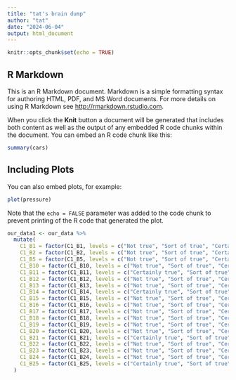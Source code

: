 ```yaml
---
title: "tat's brain dump"
author: "tat"
date: "2024-06-04"
output: html_document
---
```


```r
knitr::opts_chunk$set(echo = TRUE)
```

## R Markdown

This is an R Markdown document. Markdown is a simple formatting syntax for authoring HTML, PDF, and MS Word documents. For more details on using R Markdown see <http://rmarkdown.rstudio.com>.

When you click the **Knit** button a document will be generated that includes both content as well as the output of any embedded R code chunks within the document. You can embed an R code chunk like this:

```r
summary(cars)
```

## Including Plots

You can also embed plots, for example:

```r
plot(pressure)
```

Note that the `echo = FALSE` parameter was added to the code chunk to prevent printing of the R code that generated the plot.

```r
our_data1 <- our_data %>% 
  mutate(
    C1_B1 = factor(C1_B1, levels = c("Not true", "Sort of true", "Certainly true")),
    C1_B2 = factor(C1_B2, levels = c("Not true", "Sort of true", "Certainly true")), 
    C1_B5 = factor(C1_B5, levels = c("Not true", "Sort of true", "Certainly true")), 
    C1_B10 = factor(C1_B10, levels = c("Not true", "Sort of true", "Certainly true")), 
    C1_B11 = factor(C1_B11, levels = c("Certainly true", "Sort of true", "Not true")),
    C1_B12 = factor(C1_B12, levels = c("Not true", "Sort of true", "Certainly true")),
    C1_B13 = factor(C1_B13, levels = c("Not true", "Sort of true", "Certainly true")),
    C1_B14 = factor(C1_B14, levels = c("Certainly true", "Sort of true", "Not true")),
    C1_B15 = factor(C1_B15, levels = c("Not true", "Sort of true", "Certainly true")),
    C1_B16 = factor(C1_B16, levels = c("Not true", "Sort of true", "Certainly true")),
    C1_B17 = factor(C1_B17, levels = c("Not true", "Sort of true", "Certainly true")),
    C1_B18 = factor(C1_B18, levels = c("Not true", "Sort of true", "Certainly true")),
    C1_B19 = factor(C1_B19, levels = c("Not true", "Sort of true", "Certainly true")),
    C1_B20 = factor(C1_B20, levels = c("Not true", "Sort of true", "Certainly true")),
    C1_B21 = factor(C1_B21, levels = c("Certainly true", "Sort of true", "Not true")),
    C1_B22 = factor(C1_B22, levels = c("Not true", "Sort of true", "Certainly true")),
    C1_B23 = factor(C1_B23, levels = c("Not true", "Sort of true", "Certainly true")),
    C1_B24 = factor(C1_B24, levels = c("Not true", "Sort of true", "Certainly true")),
    C1_B25 = factor(C1_B25, levels = c("Certainly true", "Sort of true", "Not true"))
  )
  
```